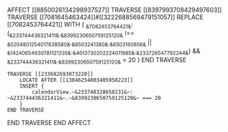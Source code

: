 AFFECT [[8850026134298937527]]
TRAVERSE [[8397993708429497603]]
    TRAVERSE [[7081645463424]]#[[3222688569479151057]]
        REPLACE [[7082453764421]] WITH {
            ~&7082453764421&~: (~&233744436321411&~.~&8399230650759125120&~ !== ~&5204801254017638580&~.~&6503241380&~.~&6503160856&~ || ~&14240654930781121335&~.~&4013730202224011985&~.~&233726547792244&~) && ~&233744436321411&~.~&8399230650759125120&~ < 20
        }
    END TRAVERSE
    
    TRAVERSE [[233682693073220]]
        LOCATE AFTER [[13846254003405958223]]
        INSERT {
            calendarView.~&233748328658231&~: ~&233744436321411&~.~&8399230650759125120&~ === 20
        }
    END TRAVERSE
END TRAVERSE
END AFFECT